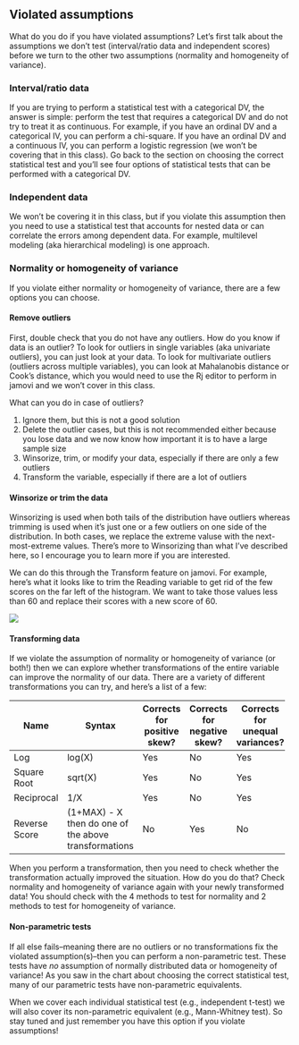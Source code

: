 ## Violated assumptions

What do you do if you have violated assumptions? Let's first talk about the assumptions we don't test (interval/ratio data and independent scores) before we turn to the other two assumptions (normality and homogeneity of variance).

### Interval/ratio data

If you are trying to perform a statistical test with a categorical DV, the answer is simple: perform the test that requires a categorical DV and do not try to treat it as continuous. For example, if you have an ordinal DV and a categorical IV, you can perform a chi-square. If you have an ordinal DV and a continuous IV, you can perform a logistic regression (we won't be covering that in this class). Go back to the section on choosing the correct statistical test and you'll see four options of statistical tests that can be performed with a categorical DV.

### Independent data

We won't be covering it in this class, but if you violate this assumption then you need to use a statistical test that accounts for nested data or can correlate the errors among dependent data. For example, multilevel modeling (aka hierarchical modeling) is one approach.

### Normality or homogeneity of variance

If you violate either normality or homogeneity of variance, there are a few options you can choose.

#### Remove outliers

First, double check that you do not have any outliers. How do you know if data is an outlier? To look for outliers in single variables (aka univariate outliers), you can just look at your data. To look for multivariate outliers (outliers across multiple variables), you can look at Mahalanobis distance or Cook's distance, which you would need to use the Rj editor to perform in jamovi and we won't cover in this class.

What can you do in case of outliers?

1.  Ignore them, but this is not a good solution
2.  Delete the outlier cases, but this is not recommended either because you lose data and we now know how important it is to have a large sample size
3.  Winsorize, trim, or modify your data, especially if there are only a few outliers
4.  Transform the variable, especially if there are a lot of outliers

#### Winsorize or trim the data

Winsorizing is used when both tails of the distribution have outliers whereas trimming is used when it's just one or a few outliers on one side of the distribution. In both cases, we replace the extreme valuse with the next-most-extreme values. There's more to Winsorizing than what I've described here, so I encourage you to learn more if you are interested.

We can do this through the Transform feature on jamovi. For example, here's what it looks like to trim the Reading variable to get rid of the few scores on the far left of the histogram. We want to take those values less than 60 and replace their scores with a new score of 60.

![](images/03-jamovi/winsorize.png)

#### Transforming data

If we violate the assumption of normality or homogeneity of variance (or both!) then we can explore whether transformations of the entire variable can improve the normality of our data. There are a variety of different transformations you can try, and here's a list of a few:

+---------------+------------------------------------------+-----------------------------+-----------------------------+---------------------------------+
| Name          | Syntax                                   | Corrects for positive skew? | Corrects for negative skew? | Corrects for unequal variances? |
+===============+==========================================+=============================+=============================+=================================+
| Log           | log(X)                                   | Yes                         | No                          | Yes                             |
+---------------+------------------------------------------+-----------------------------+-----------------------------+---------------------------------+
| Square Root   | sqrt(X)                                  | Yes                         | No                          | Yes                             |
+---------------+------------------------------------------+-----------------------------+-----------------------------+---------------------------------+
| Reciprocal    | 1/X                                      | Yes                         | No                          | Yes                             |
+---------------+------------------------------------------+-----------------------------+-----------------------------+---------------------------------+
| Reverse Score | (1+MAX) - X\                             | No                          | Yes                         | No                              |
|               | then do one of the above transformations |                             |                             |                                 |
+---------------+------------------------------------------+-----------------------------+-----------------------------+---------------------------------+

When you perform a transformation, then you need to check whether the transformation actually improved the situation. How do you do that? Check normality and homogeneity of variance again with your newly transformed data! You should check with the 4 methods to test for normality and 2 methods to test for homogeneity of variance.

#### Non-parametric tests

If all else fails--meaning there are no outliers or no transformations fix the violated assumption(s)--then you can perform a non-parametric test. These tests have *no* assumption of normally distributed data or homogeneity of variance! As you saw in the chart about choosing the correct statistical test, many of our parametric tests have non-parametric equivalents.

When we cover each individual statistical test (e.g., independent t-test) we will also cover its non-parametric equivalent (e.g., Mann-Whitney test). So stay tuned and just remember you have this option if you violate assumptions!

